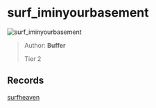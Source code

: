 
# surf_iminyourbasement

![surf_iminyourbasement](https://raw.githubusercontent.com/Sayt123/SurfMapPics/Maps-and-bonuses/csgo/surf_iminyourbasement.jpg)

> Author: **Buffer**
>
> Tier 2

## Records

[surfheaven](https://surfheaven.eu/map/surf_iminyourbasement)
